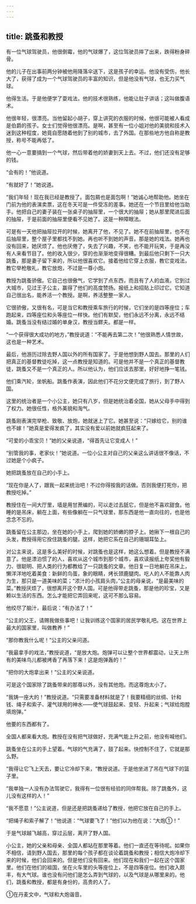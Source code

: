 ```yaml
---
---
---
```

title: 跳蚤和教授
---




有一位气球驾驶员，他很倒霉，他的气球爆了，这位驾驶员摔了出来，跌得粉身碎骨。

他的儿子在出事前两分钟被他用降落伞送下，这是孩子的幸运。他没有受伤，他长大了，获得了成为一个气球驾驶员的丰富的知识，但是他没有气球，也无力买气球。

他得生活。于是他便学了耍戏法，他的技术很熟练，他能让肚子讲话；这叫做腹语术。

他很年轻，很漂亮。当他留起小胡子，穿上讲究的衣服的时候，他很可能被人看成是伯爵的孩子。女士们觉得他很漂亮。是啊，甚至有一位小姐对他的美貌和技术入迷到这种程度，她竟自愿随着他到了别的城市，去了外国。在那些地方他自称是教授，称号不能再低了。

他一心一意要搞到一个气球，然后带着他的娇妻到天上去。不过，他们还没有足够的钱。

“会有的！”他说道。

“有就好了！”她说道。

“我们年轻！现在我已经是教授了。面包屑也是面包啊！”她诚心地帮助他。她坐在门前为他的表演卖票，这在冬天可是一件受冻的差事。她还在一个节目里给他当助手。他把自己的妻子装在一张桌子的抽屉里，一个很大的抽屉；她从那里爬进后面的抽屉，于是前面的抽屉里便看不见她了。这是一种障眼法。

可是有一天他把抽屉拉开的时候，她离开了他，不见了。她不在前抽屉里，也不在后抽屉里，整个屋子里都找不到她。再也听不到她的声音。那是她的戏法。她再也没有回来，她厌烦了。他也厌倦了，失去了兴趣，不笑，也不能开玩笑，于是再没有人来看节目了。他的收入很少，穿的也渐渐地变得很糟。到最后他只剩下一只大跳蚤，那是妻子留下来的，所以他很喜欢它。接着他给它穿上衣服，教它变戏法，教它举枪敬礼，教它放炮，不过是一尊小炮。

教授为跳蚤骄傲。它自己也很傲气，它学到了点东西，而且有了人的血液。它到过大城市，见过王子公主，赢得了他们的高度赞扬。报纸上和招贴上印过它。它知道自己很出名，能养活一个教授。是啊，养活整整一家人。

它很骄傲，又很有名，可是当它和教授乘车旅行的时候，它们坐的是四等座位；车跑起来，四等座位和头等座位一样快。他们有默契，他们永远不分离，永远不结婚。跳蚤当没有结过婚的单身汉，教授当鳏夫。都是一样。

“一个获得很大成功的地方，”教授说道：“不能再去第二次！”他很熟悉人情世故，这也是一种艺术。

最后，他游历过除去野人国以外的所有国家了。于是他想到野人国去。那里的人们把真正的基督教徒吃掉，这一点教授是知道的。可是他并不是一个真正的基督教徒，跳蚤又不是一个真正的人。所以他认为，他们应该去那里，好好地挣一笔钱。

他们乘汽轮，坐帆船。跳蚤作表演，因此他们不花分文便完成了旅行，到了野人国。

这里的统治者是一个小公主，她只有八岁，但是她统治着全国，她从父母手中得到了权力。她很任性，格外美貌和淘气。

跳蚤刚表演完举枪、致敬、放炮，她就迷上了它。她甚至说：“只嫁给它，别的谁也不嫁！”她真是爱得发疯了，其实没有爱以前她就疯狂起来了。

“可爱的小乖宝贝！”她的父亲说道，“得首先让它变成人！”

“别管我的事，老家伙！”她说道。一位小公主对自己的父亲这么讲话很不像话，不过她是个小疯子。

她把跳蚤放在自己的小手上。

“现在你是人了，跟我一起来统治吧！不过你得按我的话做。否则我便打死你，把教授吃掉。”

教授住在一间大厅里，墙是用甘蔗编的，可以走过去舐它，但是他不喜欢甜食。他睡的是吊床，躺在上面，有些像躺在一只气球里，那东西是他一直向往的，也是他念念不忘的。

跳蚤留在公主那边，坐在她的小手上，爬到她的娇嫩的脖子上。她揪下一根自己的头发，教授得用它拴住跳蚤的腿，这样，她把它系在自己的珊瑚耳坠上。

对公主来说，这是多么美好的时候，对跳蚤也是这样，她这么想着。但是教授不满意了。他是漂泊惯了的人，喜欢从这个城市到那个城市，喜欢读报纸上夸奖他有毅力、很聪明、把人类的行为都教给了一只跳蚤的文章。他日复一日地躺在吊床上，懒洋洋地吃着美食：新鲜的鸟蛋，象的眼睛，烤长颈鹿腿肉。吃人的人不能靠人肉为生，那只是一道美味的菜；“浓汁的小孩肩头肉，”公主的母亲说，“是最美味的菜。”教授厌烦了，很想离开这个野人国。可是他得带走跳蚤，那是他的珍宝，又是赖以生活的东西。怎么才能把它弄回来呢，这可不那么容易。

他绞尽了脑汁，最后说：“有办法了！”

“公主的父王，请赐我做些事吧！让我训练这个国家的居民学敬礼吧。这在世界上最大的国家里，叫做教养！”

“那你教我什么呢！”公主的父亲问道。

“我最拿手的戏法，”教授说道，“是放大炮。炮弹可以让整个世界都震动，让天上所有的美味鸟儿都被烤香了再落下来！这是炮弹轰的！”

“把你的大炮拿出来！”公主的父亲说道。

可是这个国家除了跳蚤带来的那尊以外，没有其他炮。而这尊炮太小了。

“我铸一座大的！”教授说道。“只需要准备材料就是了！我要精细的丝绸、针和钱、绳子和索子、灌气球用的神水——使气球鼓起来、变轻、升起来；气球给炮膛填炮弹。”

他要的东西都有了。

全国人都来看大炮。教授在没有把气球做好，充满气能上升之前，他没有喊他们。

跳蚤坐在公主的手上望着。气球的气充满了，鼓了起来。快控制不住了，它就是那么野。

“我得让它飞上天去，要让它冷却下来，“教授说道。于是他坐进了吊在气球下的篮子里。

“我单独一人没有办法驾驶它，我得有一位很有经验的同伴帮我。除了跳蚤外，这儿没有这样的人！”

“我不愿意！”公主说道，但是还是把跳蚤递给了教授，他把它放在自己的手上。

“把绳子和索子解了！”他说道：“气球要飞了！”他们以为他在说：“大炮①！”

于是气球越飞越高，穿过云层，离开了野人国。

小公主，她的父亲和母亲、全国人都站在那里等着。他们一直还在等待呢。如果你不相信，请到野人国去，那里的每个孩子都在谈论着跳蚤和教授；相信大炮冷却下来的时候，他们会回来的。但是他们没有回来。他们现在和我们一起在这个国家里。他们在他们的祖国，坐在火车里的头等座位上，不是四等座位。他们收入颇丰，有大气球。谁也没有问他们是怎么弄到气球的，以及气球是从哪里来的。他们，跳蚤和教授，都是有身份的，高贵的人了。

①在丹麦文中，气球和大炮谐音。